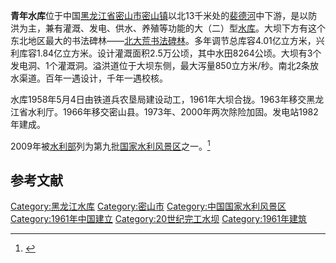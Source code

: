 {{Otheruses|青年水库|subject=|other=其它地方的同名水库}}
{{Infobox Reservoir | 
|name                     = 青年水库
|nickname                 = 
|image                    = 
|image_caption            = 
|map                      = 
|map_caption              = 
|pushpin_map              = China
|pushpin_map_caption      = 青年水库在中国的位置
|code                     = BAC11300072
|class                    = 大（二）型[[水库|水库]]
|location_of_reservoir    = [[黑龙江省|黑龙江省]][[密山市|密山市]]
|location_of_dam          = 
|inflow                   = [[裴德河|裴德河]]（[[穆棱河|穆棱河]]支流）
|outflow                  = 裴德河
|catchment_area           = 1138
|reservoir_area           = 
|mean_depth               = 
|maximum_depth            = 
|flood_level              = 
|normal_water_level       = 
|dead_water_level         = 
|water_quality            = 
|island                   = 
|maximum_storage_capacity = 3.57亿
|normal_storage_capacity  = 
|dead_storage_capacity    = 
|type_of_dam              = 
|elevation_of_dam         = 
|height_of_dam            = 14.2
|length_of_dam            = 1750
|width_of_dam             = 6
|installed_capacity       = 3台，560kW
|irrigated_area           = 
|start                    = 
|complete                 = 
|cost                     = 
|emigrate                 = 
|latd = 45
|latm = 38
|lats = 28
|latNS = N
|longd = 131
|longm = 49
|longs = 07
|longEW = E
|website = 
|footnotes = <ref>{{Cite web |url=http://www.tsdh.net/%E6%B0%B4%E5%88%A9%E6%96%87%E7%8C%AE%E6%B1%87%E7%BC%96/PDF%E6%96%87%E6%A1%A3/%E4%B8%AD%E5%9B%BD%E6%B0%B4%E5%BA%93%E5%90%8D%E7%A7%B0%E4%BB%A3%E7%A0%81.pdf |title=中国水库名称代码 |access-date=2019-05-12 |archive-url=https://web.archive.org/web/20150505182029/http://www.tsdh.net/%E6%B0%B4%E5%88%A9%E6%96%87%E7%8C%AE%E6%B1%87%E7%BC%96/PDF%E6%96%87%E6%A1%A3/%E4%B8%AD%E5%9B%BD%E6%B0%B4%E5%BA%93%E5%90%8D%E7%A7%B0%E4%BB%A3%E7%A0%81.pdf |archive-date=2015-05-05 |dead-url=yes }}</ref><ref>[http://www.hljcl.gov.cn/dswzdh/smhl/200908/t20090805_48815.htm 乌苏里江水系] {{webarchive|url=https://web.archive.org/web/20160304081432/http://www.hljcl.gov.cn/dswzdh/smhl/200908/t20090805_48815.htm |date=2016-03-04 }}</ref><ref>{{cite journal |title=青年水库站推流方法分析|author=胡春双，宋铁燕，曹志峰  |journal= 黑龙江水专学报 |year=2007 |volume= |issue=1 |pages= |url=http://www.cnki.com.cn/Article/CJFDTotal-HLJZ200701013.htm }}</ref>
}}
'''青年水库'''位于中国[[黑龙江省|黑龙江省]][[密山市|密山市]][[密山镇|密山镇]]以北13千米处的[[裴德河|裴德河]]中下游，是以防洪为主，兼有灌溉、发电、供水、养殖等功能的大（二）型[[水库|水库]]。大坝下方有这个东北地区最大的书法碑林——[[北大荒书法碑林|北大荒书法碑林]]。多年调节总库容4.01亿立方米，兴利库容1.84亿立方米。设计灌溉面积2.5万公顷，其中水田8264公顷。大坝有3个发电洞、1个灌溉洞。溢洪道位于大坝东侧，最大泻量850立方米/秒。南北2条放水渠道。百年一遇设计，千年一遇校核。

水库1958年5月4日由铁道兵农垦局建设动工，1961年大坝合拢。1963年移交黑龙江省水利厅。1966年移交密山县。1973年、2000年两次除险加固。发电站1982年建成。

2009年被[[水利部|水利部]]列为第九批[[国家水利风景区|国家水利风景区]]之一。<ref>{{cite journal |title=关于公布第九批国家水利风景区的通知 |author= |journal=中华人民共和国水利部公报 |year=2009 |volume= |issue=3 |pages=17 |url=http://www.mwr.gov.cn/zwzc/hygb/slbgb/200912/P020091213504931990418.pdf }}{{Dead link|date=2019年11月 |bot=InternetArchiveBot |fix-attempted=yes }}</ref>

==参考文献==
{{reflist}}
{{DEFAULTSORT:Q青}}
[[Category:黑龙江水库|Category:黑龙江水库]]
[[Category:密山市|Category:密山市]]
[[Category:中国国家水利风景区|Category:中国国家水利风景区]]
[[Category:1961年中国建立|Category:1961年中国建立]]
[[Category:20世纪完工水坝|Category:20世纪完工水坝]]
[[Category:1961年建筑|Category:1961年建筑]]